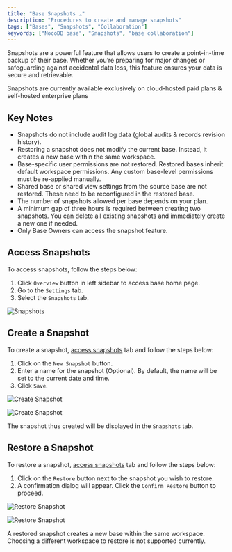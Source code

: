 ```yaml
---
title: "Base Snapshots ☁"
description: "Procedures to create and manage snapshots"
tags: ["Bases", "Snapshots", "Collaboration"]
keywords: ["NocoDB base", "Snapshots", "base collaboration"]
---
```


Snapshots are a powerful feature that allows users to create a point-in-time backup of their base. Whether you’re preparing for major changes or safeguarding against accidental data loss, this feature ensures your data is secure and retrievable.

<Callout type="info">Snapshots are currently available exclusively on cloud-hosted paid plans & self-hosted enterprise plans</Callout>

## Key Notes

- Snapshots do not include audit log data (global audits & records revision history).
- Restoring a snapshot does not modify the current base. Instead, it creates a new base within the same workspace.
- Base-specific user permissions are not restored. Restored bases inherit default workspace permissions. Any custom base-level permissions must be re-applied manually.
- Shared base or shared view settings from the source base are not restored. These need to be reconfigured in the restored base.
- The number of snapshots allowed per base depends on your plan.
- A minimum gap of three hours is required between creating two snapshots. You can delete all existing snapshots and immediately create a new one if needed.
- Only Base Owners can access the snapshot feature.

## Access Snapshots

To access snapshots, follow the steps below:
1. Click `Overview` button in left sidebar to access base home page.
2. Go to the `Settings` tab.
3. Select the `Snapshots` tab.

![Snapshots](/img/v2/base/snapshot-access.png)

## Create a Snapshot

To create a snapshot, [access snapshots](#access-snapshots) tab and follow the steps below:

1. Click on the `New Snapshot` button.
2. Enter a name for the snapshot (Optional). By default, the name will be set to the current date and time.
3. Click `Save`.

![Create Snapshot](/img/v2/base/snapshot-create-1.png)
  
![Create Snapshot](/img/v2/base/snapshot-create-2.png)

The snapshot thus created will be displayed in the `Snapshots` tab.

## Restore a Snapshot

To restore a snapshot, [access snapshots](#access-snapshots) tab and follow the steps below:

1. Click on the `Restore` button next to the snapshot you wish to restore.
2. A confirmation dialog will appear. Click the `Confirm Restore` button to proceed.
  
![Restore Snapshot](/img/v2/base/snapshot-restore-1.png)
  
![Restore Snapshot](/img/v2/base/snapshot-restore-2.png)

<callout type="info">A restored snapshot creates a new base within the same workspace. Choosing a different workspace to restore is not supported currently.</callout>
